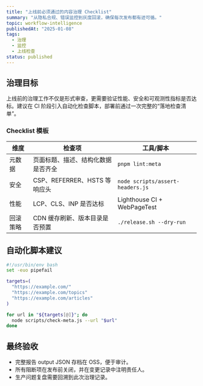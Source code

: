 ```yaml
---
title: "上线前必须通过的内容治理 Checklist"
summary: "从隐私合规、错误监控到灰度回滚，确保每次发布都有迹可循。"
topic: workflow-intelligence
publishedAt: "2025-01-08"
tags:
  - 治理
  - 监控
  - 上线检查
status: published
---
```


## 治理目标

上线前的治理工作不仅是形式审查，更需要验证性能、安全和可观测性指标是否达标。建议在 CI 阶段引入自动化检查脚本，部署前通过一次完整的“落地检查清单”。

### Checklist 模板

| 维度     | 检查项                             | 工具/脚本                        |
| -------- | ---------------------------------- | -------------------------------- |
| 元数据   | 页面标题、描述、结构化数据是否齐全 | `pnpm lint:meta`                 |
| 安全     | CSP、REFERRER、HSTS 等响应头       | `node scripts/assert-headers.js` |
| 性能     | LCP、CLS、INP 是否达标             | Lighthouse CI + WebPageTest      |
| 回滚策略 | CDN 缓存刷新、版本目录是否预置     | `./release.sh --dry-run`         |

## 自动化脚本建议

```bash
#!/usr/bin/env bash
set -euo pipefail

targets=(
  "https://example.com/"
  "https://example.com/topics"
  "https://example.com/articles"
)

for url in "${targets[@]}"; do
  node scripts/check-meta.js --url "$url"
done
```

## 最终验收

- 完整报告 output JSON 存档在 OSS，便于审计。
- 所有阻断项在发布前关闭，并在变更记录中注明责任人。
- 生产问题复盘需要回溯到此次治理记录。
